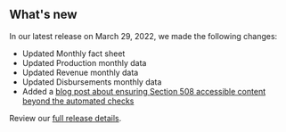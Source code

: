 ## What's new

In our latest release on March 29, 2022, we made the following changes:

- Updated <Link href="/fact-sheet" linkType="default">Monthly fact sheet</Link>
- Updated <Link href="/downloads/production-by-month/" linkType="default">Production monthly data</Link>
- Updated <Link href="/downloads/downloads/revenue/" linkType="default">Revenue monthly data</Link>
- Updated <Link href="/downloads/disbursements-by-month/" linkType="default">Disbursements monthly data</Link>
- Added a [blog post about ensuring Section 508 accessible content beyond the automated checks](https://blog-nrrd.doi.gov)






Review our [full release details](https://github.com/ONRR/nrrd/releases).
